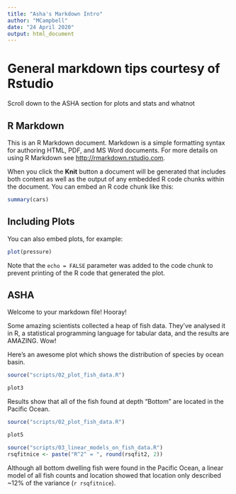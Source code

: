 ```yaml
---
title: "Asha's Markdown Intro"
author: "MCampbell"
date: "24 April 2020"
output: html_document
---
```


# General markdown tips courtesy of Rstudio

Scroll down to the ASHA section for plots and stats and whatnot

## R Markdown

This is an R Markdown document. Markdown is a simple formatting syntax for authoring HTML, PDF, and MS Word documents. For more details on using R Markdown see <http://rmarkdown.rstudio.com>.

When you click the **Knit** button a document will be generated that includes both content as well as the output of any embedded R code chunks within the document. You can embed an R code chunk like this:

```r
summary(cars)
```

## Including Plots

You can also embed plots, for example:

```r
plot(pressure)
```

Note that the `echo = FALSE` parameter was added to the code chunk to prevent printing of the R code that generated the plot.


## ASHA

Welcome to your markdown file! Hooray!

Some amazing scientists collected a heap of fish data. They've analysed it in R, a statistical programming language for tabular data, and the results are AMAZING. Wow!

Here's an awesome plot which shows the distribution of species by ocean basin.

```r
source("scripts/02_plot_fish_data.R")

plot3
```

Results show that all of the fish found at depth "Bottom" are located in the Pacific Ocean.

```r
source("scripts/02_plot_fish_data.R")

plot5
```

```r
source("scripts/03_linear_models_on_fish_data.R")
rsqfitnice <- paste("R^2^ = ", round(rsqfit2, 2))

```

Although all bottom dwelling fish were found in the Pacific Ocean, a linear model of all fish counts and location showed that location only described ~12% of the variance (`r rsqfitnice`).






